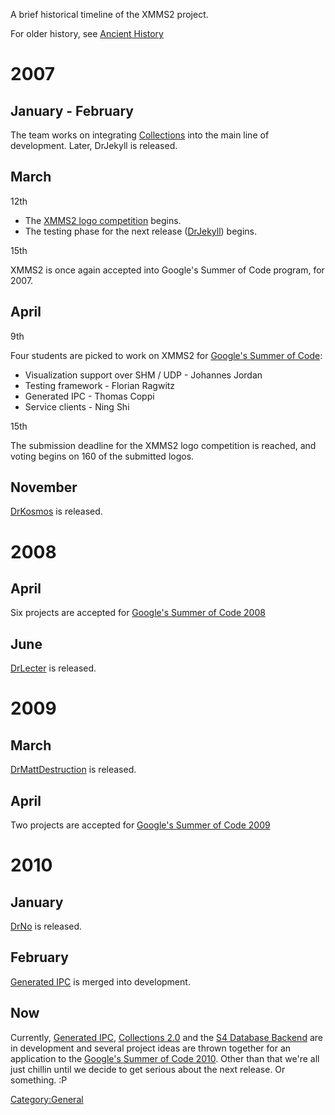 A brief historical timeline of the XMMS2 project.

For older history, see [[History/Ancient | Ancient History]]

= 2007 =
== January - February ==
The team works on integrating [[Collections]] into the main line of development. Later, DrJekyll is released.

== March ==
;12th
* The [http://xmms2-contest.blogspot.com/ XMMS2 logo competition] begins.
* The testing phase for the next release ([[Release:DrJekyll|DrJekyll]]) begins.

;15th
XMMS2 is once again accepted into Google's Summer of Code program, for 2007.

== April ==
;9th
Four students are picked to work on XMMS2 for [[Summer of Code 2007|Google's Summer of Code]]:
* Visualization support over SHM / UDP - Johannes Jordan
* Testing framework - Florian Ragwitz
* Generated IPC - Thomas Coppi
* Service clients - Ning Shi

;15th
The submission deadline for the XMMS2 logo competition is reached, and voting begins on 160 of the submitted logos.

== November ==

[[Release:DrKosmos|DrKosmos]] is released.

= 2008 =
== April ==

Six projects are accepted for [[Summer of Code 2008|Google's Summer of Code 2008]]

== June ==

[[Release:DrLecter|DrLecter]] is released.

= 2009 =
== March ==

[[Release:DrMattDestruction|DrMattDestruction]] is released.

== April ==

Two projects are accepted for [[Summer of Code 2009|Google's Summer of Code 2009]]

= 2010 =
== January ==

[[Release:DrNo|DrNo]] is released.

== February ==
[[Generated IPC]] is merged into development.

== Now ==
Currently, [[Generated IPC]], [[Collections 2.0]] and the [[S4|S4 Database Backend]] are in development and several project ideas are thrown together for an application to the [[Summer of Code 2010|Google's Summer of Code 2010]]. Other than that we're all just chillin until we decide to get serious about the next release. Or something. :P

[[Category:General]]